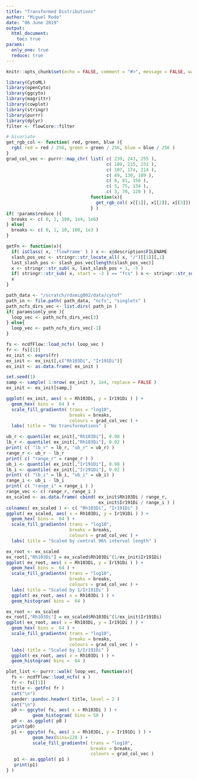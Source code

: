 ```yaml
---
title: "Transformed Distributions"
author: "Miguel Rodo"
date: "06 June 2019"
output: 
  html_document:
    toc: true
params:
  only_one: true
  reduce: true
---
```


```r
knitr::opts_chunk$set(echo = FALSE, comment = "#>", message = FALSE, warning = FALSE)
``` 

```r
library(CytoML)
library(openCyto)
library(ggcyto)
library(magrittr)
library(cowplot)
library(stringr)
library(purrr)
library(dplyr)
filter <- flowCore::filter
```

```r
# bivariate
get_rgb_col <- function( red, green, blue ){
  rgb( red = red / 256, green = green / 256, blue = blue / 256 )
}
grad_col_vec <- purrr::map_chr( list( c( 239, 243, 255 ), 
                                      c( 189, 215, 231 ), 
                                      c( 107, 174, 214 ), 
                                      c( 49, 130, 189 ), 
                                      c( 8, 81, 156 ),
                                      c( 5, 75, 134 ),
                                      c( 3, 70, 120 ) ), 
                                function(x){
                                  get_rgb_col( x[[1]], x[[2]], x[[3]])
                                } )
if( !params$reduce ){
  breaks <- c( 0, 1, 100, 1e4, 1e6)
} else{
  breaks <- c( 0, 1, 10, 100, 1e3 )
}
```

```r
getFn <- function(x){
  if( isClass( x, 'flowFrame' ) ) x <- x@description$FILENAME
  slash_pos_vec <- stringr::str_locate_all( x, "/")[[1]][,1]
  last_slash_pos <- slash_pos_vec[length(slash_pos_vec)]
  x <- stringr::str_sub( x, last_slash_pos + 1, -5 )
  if( stringr::str_sub( x, start = -3 ) == "fcs" ) x <- stringr::str_sub( x, end = -5 )
  x 
}
```

```r
path_data <- "/scratch/rdxmig002/data/cytof"
path_in <- file.path( path_data, "ncfs", "singlets" ) 
path_ncfs_dirs_vec <- list.dirs( path_in ) 
if( params$only_one ){
  loop_vec <- path_ncfs_dirs_vec[3]
} else{
  loop_vec <- path_ncfs_dirs_vec[-1]
}
```

```r
fs <- ncdfFlow::load_ncfs( loop_vec )
fr <- fs[[1]]
ex_init <- exprs(fr)
ex_init <- ex_init[,c("Rh103Di", "Ir191Di")]
ex_init <- as.data.frame( ex_init )
```

```r
set.seed(1)
samp <- sample( 1:nrow( ex_init ), 1e4, replace = FALSE )
ex_init <- ex_init[samp,]
```

```r
ggplot( ex_init, aes( x = Rh103Di, y = Ir191Di ) ) + 
  geom_hex( bins =  64 ) +
  scale_fill_gradientn( trans = "log10", 
						breaks = breaks,
						colours = grad_col_vec ) +
  labs( title = "No transformations" )
```

```r
ub_r <- quantile( ex_init[,"Rh103Di"], 0.98 )
lb_r <- quantile( ex_init[,"Rh103Di"], 0.02 )
print( c( "lb_r" = lb_r, "ub_r" = ub_r) )
range_r <- ub_r - lb_r
print( c( "range_r" = range_r ) )
ub_i <- quantile( ex_init[,"Ir191Di"], 0.98 )
lb_i <- quantile( ex_init[,"Ir191Di"], 0.02 )
print( c( "lb_i" = lb_i, "ub_i" = ub_i) )
range_i <- ub_i - lb_i
print( c( "range_i" = range_i ) )
range_vec <- c( range_r, range_i )
ex_scaled <- as.data.frame( cbind( ex_init$Rh103Di / range_r,
								   ex_init$Ir191Di / range_i ) )
colnames( ex_scaled ) <- c( "Rh103Di", "Ir191Di" )
ggplot( ex_scaled, aes( x = Rh103Di, y = Ir191Di ) ) + 
  geom_hex( bins =  64 ) +
  scale_fill_gradientn( trans = "log10", 
						breaks = breaks,
						colours = grad_col_vec ) +
  labs( title = "Scaled by central 96% interval length" )
```

```r
ex_root <- ex_scaled
ex_root[,"Rh103Di"] = ex_scaled$Rh103Di^(1/ex_init$Ir191Di)
ggplot( ex_root, aes( x = Rh103Di, y = Ir191Di ) ) + 
  geom_hex( bins =  64 ) +
  scale_fill_gradientn( trans = "log10", 
						breaks = breaks,
						colours = grad_col_vec ) +
  labs( title = "Scaled by 1/Ir191Di" )
  ggplot( ex_root, aes( x = Rh103Di ) ) + 
  geom_histogram( bins =  64 )
```

```r
ex_root <- ex_scaled
ex_root[,"Rh103Di"] = ex_scaled$Rh103Di^(1/ex_init$Ir191Di)
ggplot( ex_root, aes( x = Rh103Di, y = Ir191Di ) ) + 
  geom_hex( bins =  64 ) +
  scale_fill_gradientn( trans = "log10", 
						breaks = breaks,
						colours = grad_col_vec ) +
  labs( title = "Scaled by 1/Ir191Di" )
  ggplot( ex_root, aes( x = Rh103Di ) ) + 
  geom_histogram( bins =  64 )
```



```r
plot_list <- purrr::walk( loop_vec, function(x){
  fs <- ncdfFlow::load_ncfs( x )
  fr <- fs[[1]]
  title <- getFn( fr )
  cat("\n")
  pander::pandoc.header( title, level = 2 )
  cat("\n")
  p0 <- ggcyto( fs, aes( x = Rh103Di ) ) +
          geom_histogram( bins = 50 )
  p0 <- as.ggplot( p0 )
  print(p0)
  p1 <- ggcyto( fs, aes( x = Rh103Di, y = Ir191Di ) ) +
	      geom_hex(bins=128 ) +
		  scale_fill_gradientn( trans = "log10", 
							    breaks = breaks,
							    colours = grad_col_vec )
   p1 <- as.ggplot( p1 )
   print(p1)
} )
```
